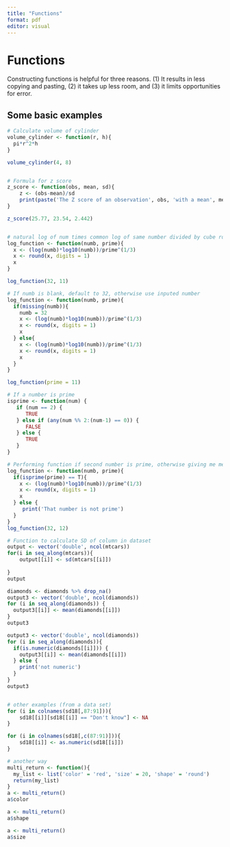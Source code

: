 ```yaml
---
title: "Functions"
format: pdf
editor: visual
---
```


# Functions

Constructing functions is helpful for three reasons. (1) It results in less copying and pasting, (2) it takes up less room, and (3) it limits opportunities for error.

## Some basic examples

```r
# Calculate volume of cylinder 
volume_cylinder <- function(r, h){
  pi*r^2*h
}

volume_cylinder(4, 8)


# Formula for z score
z_score <- function(obs, mean, sd){
    z <- (obs-mean)/sd
    print(paste('The Z score of an observation', obs, 'with a mean', mean, 'and a standard deviation', sd, 'is:', z))
}

z_score(25.77, 23.54, 2.442)


# natural log of num times common log of same number divided by cube root of given prime number
log_function <- function(numb, prime){
  x <- (log(numb)*log10(numb))/prime^(1/3)
  x <- round(x, digits = 1)
  x
}

log_function(32, 11)

# If numb is blank, default to 32, otherwise use inputed number 
log_function <- function(numb, prime){
  if(missing(numb)){
    numb = 32
    x <- (log(numb)*log10(numb))/prime^(1/3)
    x <- round(x, digits = 1)
    x
  } else{
    x <- (log(numb)*log10(numb))/prime^(1/3)
    x <- round(x, digits = 1)
    x
  }
}

log_function(prime = 11)

# If a number is prime
isprime <- function(num) {
   if (num == 2) {
      TRUE
   } else if (any(num %% 2:(num-1) == 0)) {
      FALSE
   } else { 
      TRUE
   }
}

# Performing function if second number is prime, otherwise giving me message
log_function <- function(numb, prime){
  if(isprime(prime) == T){
    x <- (log(numb)*log10(numb))/prime^(1/3)
    x <- round(x, digits = 1)
    x
  } else {
     print('That number is not prime')
  }
}
log_function(32, 12)

# Function to calculate SD of column in dataset
output <- vector('double', ncol(mtcars))
for(i in seq_along(mtcars)){
    output[[i]] <- sd(mtcars[[i]])
      
}
output

diamonds <- diamonds %>% drop_na()
output3 <- vector('double', ncol(diamonds)) 
for (i in seq_along(diamonds)) {
  output3[[i]] <- mean(diamonds[[i]])
}
output3

output3 <- vector('double', ncol(diamonds)) 
for (i in seq_along(diamonds)){
  if(is.numeric(diamonds[[i]])) {
    output3[[i]] <- mean(diamonds[[i]])
  } else {
    print('not numeric')
  }
}
output3


# other examples (from a data set)
for (i in colnames(sd18[,87:91])){   
    sd18[[i]][sd18[[i]] == "Don't know"] <- NA   
}

for (i in colnames(sd18[,c(87:91)])){   
    sd18[[i]] <- as.numeric(sd18[[i]])  
}

# another way
multi_return <- function(){
  my_list <- list('color' = 'red', 'size' = 20, 'shape' = 'round')
  return(my_list)
}
a <- multi_return()
a$color

a <- multi_return()
a$shape

a <- multi_return()
a$size
```
